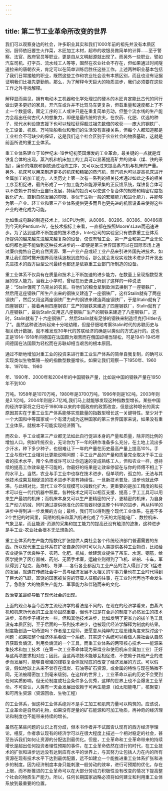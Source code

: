 ```yaml
---
---
---
```

title: 第二节工业革命所改变的世界
---



我们可以观察身边的社会，许多职业其实和我们1000年前的祖先并没有本质区别，厨师依旧要生火作菜，木匠加工木材，超市的收银员做简单的计算......至于警察、法官、政府官员等职业，更是自从文明起源就出现了。而另外一些职业，譬如汽车司机、打字员、流水线工人等等，固然在农业社会不存在，但如果通过时间隧道拉来的唐朝农夫，肯定可以在简单训练后胜任这些工作。上述两种职业基本包括了我们日常接触的职业，既然这些工作和农业社会没有本质区别，而且也没有证据证明我们比祖先更勤勉。那么，为了解释今天巨大的物质进步，我们必须要在这些工作之外寻找解释。

解释显而易见，拥有电动木工机器和化学处理过的硬木的木匠肯定能比古代的同行做出更多更好的家具，开汽车或许并不比驾马车更复杂，但载重量和速度都上了不止一个数量级，固定工序的工人或许只是在重复简单劳动，但整个流水线的生产能力会超出任何古代人的想象力，即便是最传统的农夫，在农药、化肥、优选的种子、现代水利设施支援下也可以轻松获得超过祖先数倍的收获——庞大的钢铁厂、化工设备、机器、万吨轮船看似和我们的生活没有直接关系，但每个人都知道那是工业社会不可缺少的保证，这是我们这个社会区别于农业社会的物质基础，这就是前面所说的重工业体系。

重工业体系建立于18世纪末-19世纪初英国爆发的工业革命，最关键的一点就是煤铁复合体的出现。蒸汽机和机床加工的工具可以显著提高矿井的效率（煤、铁的采掘），廉价的煤炭和钢铁通过冶炼工序，又可以反过来提高蒸汽机与机床的产量。另外，机床可以用来制造更多的机床和精密的蒸汽机，蒸汽机也可以提高机床进行金属加工的加工能力。人类历史上第一次有一系列的相关技术通过如此之多的相关工序互相促进，最终形成了一个加工能力和能源采集的正反馈系统，煤铁复合体可以不依赖于其他行业自行发展，持续的投资可以使这个复合体的规模和精密程度指数化扩大，直到自然发展的界限，类似于生物一般的繁殖能力和进化能力，并能够为第一产业、轻工业和第三产业体系提供更多而且也更先进的机器设备来使得这些产业的进化成为可能。

比如集成电路的制造技术上，以CPU为例，从8086、80286、80386、80486直到今天的Pentium-IV，在技术指标上来看，一直都在按照Moore'sLaw而迅速进步。为了达到这种不断加速的技术进步，Intel公司的实验室只有依靠重工业体系所提供的越来越先进越来越复杂的设备，仅仅有轻工业、第一产业和第三产业无论如何都也是不能做到这种技术进步的---即便是第三世界国家可以在国际市场上通过廉价抛售自己的自然资源、第一产业产品或轻工业产品来引进外国先进技术，如果让我们暂时撇开国界而继续追根到底的话，那么就会发现实现技术进步并开发出先进技术的西方巨型公司最终也都还是依靠重工业部门所制造的设备。

重工业体系不仅具有在质量和技术上不断加速的进步能力，在数量上呈现指数型发展的惊人能力。当我上小学时，曾经在历史课上听到了这样的一种说法是：“Stalin饿死了乌克兰的农民，将他们的粮食拿到欧洲去换到了一座钢铁厂，然后用这座钢铁厂所生产出来的钢铁又建造了一座钢铁厂，这样Stalin就有了两座钢铁厂，然后又用这两座钢铁厂生产的钢铁来建造两座钢铁厂，于是Stalin就有了四座钢铁厂，接着再用四座钢铁厂生产的钢铁来建造了四座钢铁厂，Stalin就有了八座钢铁厂，最后Stalin又用这八座钢铁厂生产的钢铁来建造了八座钢铁厂。这时，Stalin就有了十六座钢铁厂，然后Stalin就有足够的钢铁来制造坦克打Hitler去了”。虽然这种说法听起来十分地幼稚，但是仔细地考察Stalin时代的苏联历史与相关统计数据，就不难发现30年代的苏联经济的确是以类似的方式运行的。这也正是1914-1918年间德国在法国颇为艰苦而在俄国却相当轻松，可是1941-1945年间德国在法国颇为轻松而在苏联却相当艰苦的根本原因。

通过不断地增加对重工业的投资来进行重工业生产体系的简单自我复制，的确可以实现类似生物繁殖一般的指数型数量增长。如果让我们观察一下1950年、1960年、1970年、1980

年、1990年、2000年和2004年的中国钢铁产量，比如说中国的钢铁产量在1950年不到100

万吨。1958年是1070万吨，1980年是3700万吨，1996年则是1亿吨，2003年则是2.1亿吨，2004年则是2.7亿吨,我们马上就能够发现这种指数型增长。某些中国的经济学家将之归功于1980年以来的中国政府的政策改变，但是这种增长的真实原因其实在于重工业生产体系能够实现数量的指数型增长这一关键特性。至少对于一个大国和中等国家或一个有潜力成为这种国家的第三世界国家来说，如果没有重工业体系，就根本不可能实现经济腾飞。

而农业、手工业或第三产业都无法如此自行促进本身的产量和质量，除非同比例的增加人口。例如传统农业，无论你为下一年的耕作准备多么充分，在土地上流出多少汗水，种下多少种子，也很难让下一年的产量在历史最高产量上提高10%。手工业与现代工业相对比更能说明问题：手工业产品的产量和质量完全取决于手工业者的技术水平，拜个名师或许可以让你迅速的变成熟练工人，但和农业一样，想持续的提高工作效率是不可能的，你最好的结果是让效率停留在与你的师傅不相上下的水平上。当然，农业与手工业中也存在技术进步，但单项的，孤立的，无法与其他技术成果互相促进的技术进步不具有持续性，一旦新技术普及，进步也就此停滞。与此相对比，现代工业不仅规模可以指数化扩大，更重要的是加工精度的和技术可以在一代代机器中积累，各种技术之间可以相互支援、提高；手工工具可以用来生产最初的机床；而机床本身又可以生产更精密的尺子，更精密的机床，为自身生产动力机械，同时通过提供标准化的实验器材促进整个科学的进步，再从科学的进步中得到进一步发展的方向；最终，我们可以得到整个现代工业体系。在差不多2个世纪的时间里，简陋的机床和蒸汽机进化成了今天的太阳能电厂、数控机床、气象卫星，而且能源-资源的采集和加工能力的提高还没有触顶的迹象，这种进步是手工业-农业社会根本无法想象的。

重工业体系的生产能力指数化扩张提供人类社会各个传统经济部门普遍需要的东西。所以现代重工业体系在扩张自身的同时可以为人类提供各种工业物资，比如给农业提供了优良种子、农药、化肥、机械，给建筑业提供了吊车、水泥、钢筋，给医学提供了医疗器械、药剂、无菌手术室，运输业则得到了飞机、轮船、卡车，军队得到了坦克、轰炸机、导弹......各行各业都因为工业产品的注入得到了突飞猛进的发展，就连在传统社会中一贯与经济发展不太相关的军事力量也在工业时代得到了巨大的飞跃，富饶的国家被贫穷的野蛮人征服的往事，在工业时代再也不会发生了。急剧扩大的物质生产能力、军事能力和伴随而来的文化、

政治变革最终导致了现代社会的出现。

上面的观点与当今西方主流经济学的看法是不同的，在现在的经济学看来，由蒸汽机和机床所代表的工业革命固然重要，但也不过是在合适的制度下必然发生的技术进步，虽然步子相对大一些，但和其他技术进步，比如发明了更省力的拔羊毛工具没有本质区别，至于后面的一系列技术进步，也被现代经济学解释为制度的结果。制度能创造一切奇迹吗？作者是工程师，更愿意从纯粹的工程思维角度来探讨这个问题：如果把整个经济体系看做一个系统，其实这个系统可以看做人类社会从自然界获取负熵流、利用负熵流的一个工具，而重工业体系的两项核心技术——能源采集技术和加工技术（在第一次工业革命体现为采煤业和使用机床金属加工业）正好与这两项要求相对应；因此，当这两项技术能够互相促进、不依赖于其他产业的进步而发展时，能够自增殖的煤铁复合体就彻底的改变了经济发展的方式。可以假设，假如地球上从来不曾存在煤炭、石油等矿石资源，或金属的特性与现在略微不同，无法被精密加工到毫米级别。在这样的世界上，工业革命以前的历史不会受到任何实质影响，但无论制度或社会条件多么优秀，这样的世界上也不会爆发工业革命。不可否认，人类有一天会发展出依赖于可再生能源（如太阳能电厂，核聚变）和可再生资源（资源回收、生物工程）

的工业体系，但这种工业体系绝对不是手工加工和肌肉力量可以构筑的。应该说，工业革命是自然的礼物，如果没有足量的矿石能源和可加工物质，再神奇的经济理论和制度也不能带来持续的增长。

虽然在某些问题的认识上有分歧，但本书作者并不试图否认现有的西方经济学理论，相反，作者承认现有的经济学可以在很大程度上描述一个相对稳定的社会，甚至告诉我们如何让资源的分配达到最优化。但是，工业革命和工业革命带来的持续增长是超出任何投资者理性预期的事件，在工业革命依然在进行的时代，在工业技术的扩张和进步远远没有达到应有水平的世界上，与其努力让包括人力在内的所有资源在现有技术水平下达到最优配置，远不如建立一个能推进重工业体系扩张和进步的制度。因为经济制度本身只能刺激一般劳动的效率，进行可预期的优化，存在上限，而不断推进的工业革命可以在大部分劳动力积极性没有改变的情况下提高整个社会的物质生产能力。所以，任何长期国家战略必须将如何建立和利用重工业体系放到最重要的位置。